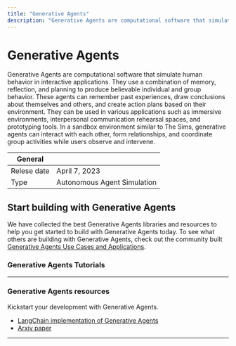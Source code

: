 ```yaml
---
title: "Generative Agents"
description: "Generative Agents are computational software that simulate human behavior in interactive applications."
---
```


# Generative Agents
Generative Agents are computational software that simulate human behavior in interactive applications. They use a combination of memory, reflection, and planning to produce believable individual and group behavior. These agents can remember past experiences, draw conclusions about themselves and others, and create action plans based on their environment. They can be used in various applications such as immersive environments, interpersonal communication rehearsal spaces, and prototyping tools. In a sandbox environment similar to The Sims, generative agents can interact with each other, form relationships, and coordinate group activities while users observe and intervene.

| General  |  |
| --- | --- |
| Relese date |  April 7, 2023 |
| Type | Autonomous Agent Simulation |

## Start building with Generative Agents
We have collected the best Generative Agents libraries and resources to help you get started to build with Generative Agents today. To see what others are building with Generative Agents, check out the community built [Generative Agents Use Cases and Applications](/apps/tech/generative-agents).

### Generative Agents Tutorials
<TechTutorials/>

---

### Generative Agents resources
Kickstart your development with Generative Agents.

* [LangChain implementation of Generative Agents](https://python.langchain.com/en/latest/use_cases/agent_simulations/characters.html)
* [Arxiv paper](https://arxiv.org/abs/2304.03442)

---
